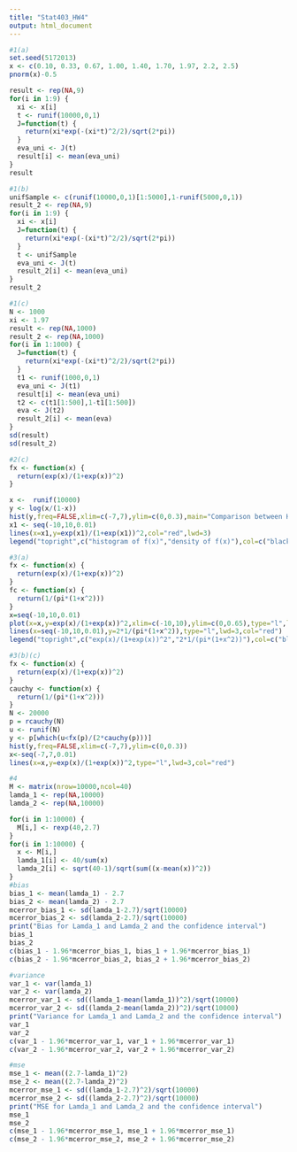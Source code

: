 ```yaml
---
title: "Stat403_HW4"
output: html_document
---
```


```r
#1(a)
set.seed(5172013)
x <- c(0.10, 0.33, 0.67, 1.00, 1.40, 1.70, 1.97, 2.2, 2.5)
pnorm(x)-0.5

result <- rep(NA,9)
for(i in 1:9) {
  xi <- x[i]
  t <- runif(10000,0,1)
  J=function(t) {
    return(xi*exp(-(xi*t)^2/2)/sqrt(2*pi))
  }
  eva_uni <- J(t)
  result[i] <- mean(eva_uni)
}
result
```

```r
#1(b)
unifSample <- c(runif(10000,0,1)[1:5000],1-runif(5000,0,1))
result_2 <- rep(NA,9)
for(i in 1:9) {
  xi <- x[i]
  J=function(t) {
    return(xi*exp(-(xi*t)^2/2)/sqrt(2*pi))
  }
  t <- unifSample
  eva_uni <- J(t)
  result_2[i] <- mean(eva_uni)
}
result_2
```


```r
#1(c)
N <- 1000
xi <- 1.97
result <- rep(NA,1000)
result_2 <- rep(NA,1000)
for(i in 1:1000) {
  J=function(t) {
    return(xi*exp(-(xi*t)^2/2)/sqrt(2*pi))
  }
  t1 <- runif(1000,0,1)
  eva_uni <- J(t1)
  result[i] <- mean(eva_uni)
  t2 <- c(t1[1:500],1-t1[1:500])
  eva <- J(t2)
  result_2[i] <- mean(eva)
}
sd(result)
sd(result_2)
```


```r
#2(c)
fx <- function(x) {
  return(exp(x)/(1+exp(x))^2)
}

x <-  runif(10000)
y <- log(x/(1-x))
hist(y,freq=FALSE,xlim=c(-7,7),ylim=c(0,0.3),main="Comparison between Histogram and Density of f(x)")
x1 <- seq(-10,10,0.01)
lines(x=x1,y=exp(x1)/(1+exp(x1))^2,col="red",lwd=3)
legend("topright",c("histogram of f(x)","density of f(x)"),col=c("black","red"),lwd=6)

```


```r
#3(a)
fx <- function(x) {
  return(exp(x)/(1+exp(x))^2)
}
fc <- function(x) {
  return(1/(pi*(1+x^2)))
}
x=seq(-10,10,0.01)
plot(x=x,y=exp(x)/(1+exp(x))^2,xlim=c(-10,10),ylim=c(0,0.65),type="l",lwd=3,main="Comparison between exp(x)/(1+exp(x))^2 and 1/(pi*(1+x^2))")
lines(x=seq(-10,10,0.01),y=2*1/(pi*(1+x^2)),type="l",lwd=3,col="red")
legend("topright",c("exp(x)/(1+exp(x))^2","2*1/(pi*(1+x^2))"),col=c("black","red"),lwd=6)
```

```r
#3(b)(c)
fx <- function(x) {
  return(exp(x)/(1+exp(x))^2)
}
cauchy <- function(x) {
  return(1/(pi*(1+x^2)))
}
N <- 20000
p = rcauchy(N)
u <- runif(N)
y <- p[which(u<fx(p)/(2*cauchy(p)))]
hist(y,freq=FALSE,xlim=c(-7,7),ylim=c(0,0.3))
x<-seq(-7,7,0.01)
lines(x=x,y=exp(x)/(1+exp(x))^2,type="l",lwd=3,col="red")

```


```r
#4
M <- matrix(nrow=10000,ncol=40)
lamda_1 <- rep(NA,10000)
lamda_2 <- rep(NA,10000)

for(i in 1:10000) {
  M[i,] <- rexp(40,2.7)
}
for(i in 1:10000) {
  x <- M[i,]
  lamda_1[i] <- 40/sum(x)
  lamda_2[i] <- sqrt(40-1)/sqrt(sum((x-mean(x))^2))
}
#bias
bias_1 <- mean(lamda_1) - 2.7
bias_2 <- mean(lamda_2) - 2.7
mcerror_bias_1 <- sd(lamda_1-2.7)/sqrt(10000)
mcerror_bias_2 <- sd(lamda_2-2.7)/sqrt(10000)
print("Bias for Lamda_1 and Lamda_2 and the confidence interval")
bias_1
bias_2
c(bias_1 - 1.96*mcerror_bias_1, bias_1 + 1.96*mcerror_bias_1)
c(bias_2 - 1.96*mcerror_bias_2, bias_2 + 1.96*mcerror_bias_2)

#variance
var_1 <- var(lamda_1)
var_2 <- var(lamda_2)
mcerror_var_1 <- sd((lamda_1-mean(lamda_1))^2)/sqrt(10000)
mcerror_var_2 <- sd((lamda_2-mean(lamda_2))^2)/sqrt(10000)
print("Variance for Lamda_1 and Lamda_2 and the confidence interval")
var_1
var_2
c(var_1 - 1.96*mcerror_var_1, var_1 + 1.96*mcerror_var_1)
c(var_2 - 1.96*mcerror_var_2, var_2 + 1.96*mcerror_var_2)

#mse
mse_1 <- mean((2.7-lamda_1)^2)
mse_2 <- mean((2.7-lamda_2)^2)
mcerror_mse_1 <- sd((lamda_1-2.7)^2)/sqrt(10000)
mcerror_mse_2 <- sd((lamda_2-2.7)^2)/sqrt(10000)
print("MSE for Lamda_1 and Lamda_2 and the confidence interval")
mse_1
mse_2
c(mse_1 - 1.96*mcerror_mse_1, mse_1 + 1.96*mcerror_mse_1)
c(mse_2 - 1.96*mcerror_mse_2, mse_2 + 1.96*mcerror_mse_2)
```
